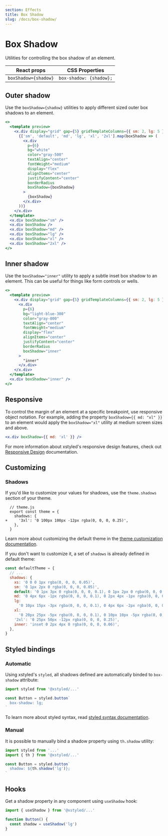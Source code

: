 ```yaml
---
section: Effects
title: Box Shadow
slug: /docs/box-shadow/
---
```


# Box Shadow

Utilities for controlling the box shadow of an element.

<carbon-ad />

| React props          | CSS Properties          |
| -------------------- | ----------------------- |
| `boxShadow={shadow}` | `box-shadow: {shadow};` |

## Outer shadow

Use the `boxShadow={shadow}` utilities to apply different sized outer box shadows to an element.

```jsx preview color=amber
<>
  <template preview>
    <x.div display="grid" gap={5} gridTemplateColumns={{ sm: 2, lg: 5 }} p={3}>
      {['sm', 'default', 'md', 'lg', 'xl', '2xl'].map(boxShadow => (
        <x.div
          p={6}
          bg="white"
          color="gray-500"
          textAlign="center"
          fontWeight="medium"
          display="flex"
          alignItems="center"
          justifyContent="center"
          borderRadius
          boxShadow={boxShadow}
        >
          {boxShadow}
        </x.div>
      ))}
    </x.div>
  </template>
  <x.div boxShadow="sm" />
  <x.div boxShadow />
  <x.div boxShadow="md" />
  <x.div boxShadow="lg" />
  <x.div boxShadow="xl" />
  <x.div boxShadow="2xl" />
</>
```

## Inner shadow

Use the `boxShadow="inner"` utility to apply a subtle inset box shadow to an element. This can be useful for things like form controls or wells.

```jsx preview color=light-blue
<>
  <template preview>
    <x.div display="grid" gap={5} gridTemplateColumns={{ sm: 2, lg: 5 }} p={3}>
      <x.div
        p={6}
        bg="light-blue-300"
        color="gray-800"
        textAlign="center"
        fontWeight="medium"
        display="flex"
        alignItems="center"
        justifyContent="center"
        borderRadius
        boxShadow="inner"
      >
        "inner"
      </x.div>
    </x.div>
  </template>
  <x.div boxShadow="inner" />
</>
```

## Responsive

To control the margin of an element at a specific breakpoint, use responsive object notation. For example, adding the property `boxShadow={{ md: "xl" }}` to an element would apply the `boxShadow="xl"` utility at medium screen sizes and above.

```jsx
<x.div boxShadow={{ md: 'xl' }} />
```

For more information about xstyled's responsive design features, check out [Responsive Design](/docs/responsive-design/) documentation.

## Customizing

### Shadows

If you'd like to customize your values for shadows, use the `theme.shadows` section of your theme.

```diffjs
  // theme.js
  export const theme = {
    shadows: {
+     '3xl': '0 100px 100px -12px rgba(0, 0, 0, 0.25)',
    },
  }
```

Learn more about customizing the default theme in the [theme customization documentation](/docs/theme/).

If you don't want to customize it, a set of `shadows` is already defined in default theme:

```js
const defaultTheme = {
  // ...
  shadows: {
    xs: '0 0 0 1px rgba(0, 0, 0, 0.05)',
    sm: '0 1px 2px 0 rgba(0, 0, 0, 0.05)',
    default: '0 1px 3px 0 rgba(0, 0, 0, 0.1), 0 1px 2px 0 rgba(0, 0, 0, 0.06)',
    md: '0 4px 6px -1px rgba(0, 0, 0, 0.1), 0 2px 4px -1px rgba(0, 0, 0, 0.06)',
    lg:
      '0 10px 15px -3px rgba(0, 0, 0, 0.1), 0 4px 6px -2px rgba(0, 0, 0, 0.05)',
    xl:
      '0 20px 25px -5px rgba(0, 0, 0, 0.1), 0 10px 10px -5px rgba(0, 0, 0, 0.04)',
    '2xl': '0 25px 50px -12px rgba(0, 0, 0, 0.25)',
    inner: 'inset 0 2px 4px 0 rgba(0, 0, 0, 0.06)',
  },
}
```

## Styled bindings

### Automatic

Using xstyled's `styled`, all shadows defined are automatically binded to `box-shadow` attribute:

```js
import styled from '@xstyled/...'

const Button = styled.button`
  box-shadow: lg;
`
```

To learn more about styled syntax, read [styled syntax documentation](/docs/enhanced-styled-components/).

### Manual

It is possible to manually bind a shadow property using `th.shadow` utility:

```js
import styled from '...'
import { th } from '@xstyled/...'

const Button = styled.button`
  shadow: ${th.shadow('lg')};
`
```

## Hooks

Get a shadow property in any component using `useShadow` hook:

```js
import { useShadow } from '@xstyled/...'

function Button() {
  const shadow = useShadow('lg')
}
```
